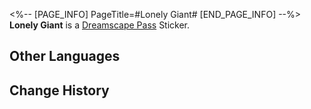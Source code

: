<%-- [PAGE_INFO]
PageTitle=#Lonely Giant#
[END_PAGE_INFO] --%>
{{Stub|Location information}}
{{Item Infobox
|id          = 223906
|image       = Dreamscape Pass Sticker Lonely Giant.png{{subst:void|<!--$UPLOAD:<<SpriteOutput/TravelBrochure/StickFigures/223906.png>-<Dreamscape Pass Sticker Lonely Giant.png>-<Item Icons>>-->}}
|type        = Dreamscape Pass Sticker
|type2       = It Was the Best of Times Stickers
|invCategory = 
|rarity      = 4
|effect      = 
|description = Digital stickers that can be used to decorate the pages of the Dreamtour Handbook. They come in many different styles.
|source1     = [[Obtained at the end of the giant Dream Ticker stage]]
}}
{{Description|The higher you stand, the lonelier you are.}}
'''Lonely Giant''' is a [[Dreamscape Pass]] Sticker.

==Other Languages==
{{Other Languages
|en   = Lonely Giant
|zhs  = 孤独的巨人
|zht  = 孤獨的巨人
|ja   = 孤独な巨人
|ko   = 고독한 거인
|es   = Gigante solitario
|fr   = Géant solitaire
|ru   = Одинокий великан
|th   = ยักษ์ใหญ่ผู้โดดเดี่ยว
|vi   = Người Khổng Lồ Cô Độc
|de   = Einsamer Riese
|id   = Raksasa yang Kesepian
|pt   = Gigante Solitário
}}

==Change History==
{{Change History|2.2}}